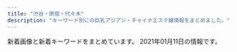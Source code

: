 ```yaml
---
title: "渋谷・原宿・代々木"
description: "キーワード別にの巨乳アジアン・チャイナエステ嬢情報をまとめました。"
---
```


新着画像と新着キーワードをまとめています。
2021年01月11日の情報です。

<DmmAffiliateIns />
<KeywordTable
  shops={
    [
    {
        "keywords": {
            "E": 4,
            "87": 6,
            "D": 8,
            "86": 6,
            "88": 2,
            "C": 2
        },
        "name": "Angel",
        "url": "http://angel.est.cm/",
        "station": "JR\u6e0b\u8c37\u99c5\u5bae\u76ca\u5742\u53e3",
        "img_links": [
            "http://angel.est.cm/img/r2.jpg",
            "http://angel.est.cm/photos/sites/23/2019/05/2019051010094759.jpg",
            "http://angel.est.cm/img/r4.jpg",
            "http://angel.est.cm/photos/sites/23/2019/05/2019051010094797.jpg",
            "http://angel.est.cm/img/top.png",
            "http://angel.est.cm/img/r1.jpg",
            "http://angel.est.cm/photos/sites/23/2019/05/2019051010094748.jpg",
            "http://angel.est.cm/img/r3.jpg",
            "http://angel.est.cm/photos/sites/23/2016/08/staff2.jpg",
            "http://angel.est.cm/img/footer.png",
            "http://angel.est.cm/photos/sites/23/2019/11/2019110102361631.jpg",
            "http://angel.est.cm/photos/sites/23/2018/10/2018100318475591.jpg",
            "http://angel.est.cm/photos/sites/23/2019/05/2019051010094757.jpg"
        ]
    },
    {
        "station": "JR\u6e0b\u8c37\u99c5\u897f\u53e3",
        "keywords": {},
        "url": "http://suitengu.me-es.com/",
        "img_links": [
            "http://suitengu.me-es.com/images/index_03.jpg",
            "http://suitengu.me-es.com/girl/01.jpg",
            "http://suitengu.me-es.com/girl/07a.jpg",
            "http://suitengu.me-es.com/images/info.jpg",
            "http://suitengu.me-es.com/images/index_07.jpg",
            "http://suitengu.me-es.com/images/rec_10.jpg",
            "http://suitengu.me-es.com/images/index_04.jpg",
            "http://suitengu.me-es.com/images/index_08.jpg",
            "http://suitengu.me-es.com/girl/08a.jpg",
            "http://suitengu.me-es.com/girl/010.jpg",
            "http://suitengu.me-es.com/images/index_10.jpg",
            "http://suitengu.me-es.com/images/index_06.jpg",
            "http://suitengu.me-es.com/images/02.jpg",
            "http://suitengu.me-es.com/images/index_05.jpg",
            "http://suitengu.me-es.com/girl/05a.jpg",
            "http://suitengu.me-es.com/girl/013.jpg",
            "http://suitengu.me-es.com/images/rec.jpg",
            "http://suitengu.me-es.com/girl/05.jpg",
            "http://suitengu.me-es.com/images/01.jpg",
            "http://suitengu.me-es.com/girl/07.jpg",
            "http://suitengu.me-es.com/images/index_09.jpg",
            "http://suitengu.me-es.com/images/index_13.jpg",
            "http://suitengu.me-es.com/images/info_10.jpg",
            "http://suitengu.me-es.com/images/index_14.jpg",
            "http://suitengu.me-es.com/images/index_01.jpg",
            "http://suitengu.me-es.com/images/03.jpg",
            "http://suitengu.me-es.com/girl/014.jpg",
            "http://suitengu.me-es.com/images/index_18.jpg",
            "http://suitengu.me-es.com/images/staff_10.jpg",
            "http://suitengu.me-es.com/girl/08.jpg",
            "http://suitengu.me-es.com/girl/011.jpg"
        ],
        "name": "\u6c34\u5929\u5bae"
    },
    {
        "name": "\u6953",
        "keywords": {},
        "station": "JR\u4ee3\u3005\u6728\u99c5",
        "img_links": [
            "http://www.kaede-es.club/images/staff/miki.jpg",
            "http://www.kaede-es.club/images/staff/2/nana.jpg",
            "http://www.kaede-es.club/images/t-off-ico.jpg",
            "http://www.kaede-es.club/images/nav/nav-sys.jpg",
            "http://www.kaede-es.club/images/staff/emi.jpg",
            "http://www.kaede-es.club/psd/off2-1.jpg",
            "http://www.kaede-es.club/images/index-tiba_09.jpg",
            "http://www.kaede-es.club/images/staff/2/momo.jpg",
            "http://www.kaede-es.club/images/staff/4/sati.jpg",
            "http://www.kaede-es.club/images/nav/nav-job.jpg",
            "http://www.kaede-es.club/psd/off32.jpg",
            "http://www.kaede-es.club/images/staff/2/yume.png",
            "http://www.kaede-es.club/images/nav/nav-staff.jpg",
            "http://www.kaede-es.club/images/shop/DSC_0086-300x199.jpg",
            "http://www.kaede-es.club/images/20200928173241.png",
            "http://www.kaede-es.club/images/index-tiba_10.jpg",
            "http://www.kaede-es.club/images/staff/neinei2.jpg",
            "http://www.kaede-es.club/images/shop/DSC_0087-221x300.jpg",
            "http://www.kaede-es.club/images/staff/4/yuyu2.jpg",
            "http://www.kaede-es.club/images/shop/DSC_0998-199x300.jpg",
            "http://www.kaede-es.club/images/index-tiba_13.jpg",
            "http://www.kaede-es.club/images/index-tiba_02.jpg",
            "http://www.kaede-es.club/images/index-tiba_04.jpg",
            "http://www.kaede-es.club/images/staff/2/miki.jpg"
        ],
        "url": "http://www.kaede-es.club/"
    },
    {
        "keywords": {
            "E": 6,
            "C": 53,
            "85": 13,
            "83": 12,
            "84": 29,
            "86": 13,
            "87": 12,
            "D": 18
        },
        "url": "http://www.ogon.work/",
        "name": "\u9ec4\u91d1\u6d77\u5cb8",
        "img_links": [
            "http://www.ogon.work/img/icon/new.jpg",
            "http://www.ogon.work/staff/ayumi2.jpg",
            "http://www.ogon.work/img/interior.jpg",
            "http://www.ogon.work/staff/sara1.jpg",
            "http://www.ogon.work/staff/yuki1.jpg",
            "http://www.ogon.work/staff/momo1.jpg",
            "http://www.ogon.work/img/bana02.jpg",
            "http://www.ogon.work/img/bana03.jpg",
            "http://www.ogon.work/img/contentsbottom.png",
            "http://www.ogon.work/img/s/s_qa.png",
            "http://www.ogon.work/staff/tina1.jpg",
            "http://www.ogon.work/staff/ayumi3.jpg",
            "http://www.ogon.work/staff/yuki2.jpg",
            "http://www.ogon.work/staff/hana1.jpg",
            "http://www.ogon.work/staff/ayumi1.jpg"
        ],
        "station": "JR\u6e0b\u8c37\u99c5\u30cf\u30c1\u516c\u53e3"
    },
    {
        "img_links": [
            "http://awaawa-fairy.work/sp/img/t-o.jpg",
            "http://awaawa-fairy.work/sp/img/t-a.jpg",
            "http://awaawa-fairy.work/img/st28.png",
            "http://awaawa-fairy.work/sp/img/sta22.png",
            "http://awaawa-fairy.work/img/st22.png",
            "http://awaawa-fairy.work/img/st15.png",
            "http://awaawa-fairy.work/img/st018.png",
            "http://awaawa-fairy.work/sp/img/sta18.png",
            "http://awaawa-fairy.work/sp/img/sta29.png",
            "http://awaawa-fairy.work/sp/img/p-15.png",
            "http://awaawa-fairy.work/sp/img/info.jpg",
            "http://awaawa-fairy.work/sp/img/line.jpg",
            "http://awaawa-fairy.work/sp/img/sta28.png",
            "http://awaawa-fairy.work/sp/img/pic.jpg",
            "http://awaawa-fairy.work/img/sta26.png",
            "http://awaawa-fairy.work/sp/img/sta27.png",
            "http://awaawa-fairy.work/img/st27.png",
            "http://awaawa-fairy.work/img/st17.png",
            "http://awaawa-fairy.work/sp/img/p-29.png",
            "http://awaawa-fairy.work/sp/img/t-r.jpg",
            "http://awaawa-fairy.work/sp/img/time.jpg",
            "http://awaawa-fairy.work/img/st26.png",
            "http://awaawa-fairy.work/sp/img/add.jpg",
            "http://awaawa-fairy.work/img/sta29.png",
            "http://awaawa-fairy.work/img/sta22.png",
            "http://awaawa-fairy.work/sp/img/p-27.png",
            "http://awaawa-fairy.work/sp/img/pc.jpg",
            "http://awaawa-fairy.work/sp/img/sta17.png",
            "http://awaawa-fairy.work/img/sta15.png",
            "http://awaawa-fairy.work/sp/img/tit.jpg",
            "http://awaawa-fairy.work/img/sta17.png",
            "http://awaawa-fairy.work/img/st4.png",
            "http://awaawa-fairy.work/sp/img/sta15.png",
            "http://awaawa-fairy.work/img/st017.png",
            "http://awaawa-fairy.work/sp/img/botton.jpg",
            "http://awaawa-fairy.work/sp/img/t-s.jpg",
            "http://awaawa-fairy.work/img/st29.png",
            "http://awaawa-fairy.work/sp/img/mv.jpg",
            "http://awaawa-fairy.work/img/sta18.png",
            "http://awaawa-fairy.work/img/sta28.png",
            "http://awaawa-fairy.work/sp/img/sys.jpg",
            "http://awaawa-fairy.work/img/st18.png",
            "http://awaawa-fairy.work/img/head.png",
            "http://awaawa-fairy.work/img/bottom.png",
            "http://awaawa-fairy.work/sp/img/tel.jpg",
            "http://awaawa-fairy.work/sp/img/t-t.jpg",
            "http://awaawa-fairy.work/img/sta27.png",
            "http://awaawa-fairy.work/sp/img/sta26.png",
            "http://awaawa-fairy.work/img/mo.png",
            "http://awaawa-fairy.work/img/nos.png",
            "http://awaawa-fairy.work/sp/img/p-26.png"
        ],
        "station": "JR\u6e0b\u8c37\u99c5\u897f\u53e3",
        "name": "\u6ce1\u6ce1\u30d5\u30a7\u30a2\u30ea\u30fc",
        "keywords": {
            "87": 5,
            "D": 4,
            "86": 3,
            "C": 17,
            "85": 4,
            "E": 2,
            "F": 1,
            "88": 5
        },
        "url": "http://awaawa-fairy.work/"
    },
    {
        "keywords": {},
        "img_links": [
            "http://www.e-god.work/images/news.jpg",
            "http://www.e-god.work/images/int1.jpg",
            "http://www.e-god.work/images/2.jpg",
            "http://www.e-god.work/images/staff_t.jpg",
            "http://www.e-god.work/images/sys2.jpg",
            "http://www.e-god.work/images/mobile.jpg",
            "http://www.e-god.work/images/tel.jpg",
            "http://www.e-god.work/img/koko2.jpg",
            "http://www.e-god.work/img/eri1.jpg",
            "http://www.e-god.work/images/info.jpg",
            "http://www.e-god.work/img/koko1.jpg",
            "http://www.e-god.work/images/interior_t.jpg",
            "http://www.e-god.work/images/sys1.jpg",
            "http://www.e-god.work/img/zb.jpg",
            "http://www.e-god.work/images/ais.jpg",
            "http://www.e-god.work/images/line.png",
            "http://www.e-god.work/images/4.jpg",
            "http://www.e-god.work/images/1.jpg",
            "http://www.e-god.work/img/yuki1.jpg",
            "http://www.e-god.work/images/int2.jpg",
            "http://www.e-god.work/images/head.jpg"
        ],
        "name": "\u30b9\u30ef\u30f3",
        "station": "JR\u6e0b\u8c37\u99c5\u30cf\u30c1\u516c\u53e3",
        "url": "http://www.e-god.work/"
    },
    {
        "keywords": {},
        "img_links": [
            "http://www.aixin.co.jp/images/price/aroma.jpg",
            "http://www.aixin.co.jp/images/top_pic/top2.jpg",
            "http://www.aixin.co.jp/images/map/google.png",
            "http://www.aixin.co.jp/images/top/top.jpg",
            "http://www.aixin.co.jp/images/staff/ran/ran.png",
            "http://www.aixin.co.jp/images/staff/mimi2/mimi2.png",
            "http://www.aixin.co.jp/images/staff/mirai/mirai.png",
            "http://www.aixin.co.jp/images/wanted/wanted.png",
            "http://www.aixin.co.jp/images/costume/3.png",
            "http://www.aixin.co.jp/images/staff/chiemi/chiemi.jpg",
            "http://www.aixin.co.jp/images/staff/eri/eri.png",
            "http://www.aixin.co.jp/images/staff/rara/rara.png",
            "http://www.aixin.co.jp/images/staff/haruka2/haruka2.png",
            "http://www.aixin.co.jp/images/staff/mika2/1.png",
            "http://www.aixin.co.jp/images/staff/ruri2/ruri2.png",
            "http://www.aixin.co.jp/images/price/hirou.jpg",
            "http://www.aixin.co.jp/images/staff/miharu/miharu.png",
            "http://www.aixin.co.jp/images/staff/miya/miya.jpg",
            "http://www.aixin.co.jp/images/staff/miki/miki.jpg",
            "http://www.aixin.co.jp/images/costume/4.png",
            "http://www.aixin.co.jp/images/staff/miki/2.jpg",
            "http://www.aixin.co.jp/images/staff/ruru2/2.jpg",
            "http://www.aixin.co.jp/images/staff/yuzu/yuzu.jpg",
            "http://www.aixin.co.jp/images/staff/yui2/yui2.png",
            "http://www.aixin.co.jp/images/staff/mika2/mika2.png",
            "http://www.aixin.co.jp/images/staff/ayaka/1.jpg",
            "http://www.aixin.co.jp/images/staff/miya/1.jpg",
            "http://www.aixin.co.jp/images/staff/mika2/2.png",
            "http://www.aixin.co.jp/images/staff/ayaka/ayaka.jpg",
            "http://www.aixin.co.jp/images/staff/aki/aki.png",
            "http://www.aixin.co.jp/images/staff/ruru2/ruru2.jpg",
            "http://www.aixin.co.jp/images/costume/2.png",
            "http://www.aixin.co.jp/images/costume/7.png",
            "http://www.aixin.co.jp/images/costume/6.png",
            "http://www.aixin.co.jp/images/costume/1.png",
            "http://www.aixin.co.jp/images/staff/koko/koko.png",
            "http://www.aixin.co.jp/images/staff/akane/akane.png",
            "http://www.aixin.co.jp/images/price/long.jpg",
            "http://www.aixin.co.jp/images/staff/yuzu/2.jpg",
            "http://www.aixin.co.jp/images/price/tokusen.jpg"
        ],
        "url": "http://www.aixin.co.jp/",
        "station": "JR\u6e0b\u8c37\u99c5",
        "name": "\u30a2\u30a4\u30b7\u30f3"
    },
    {
        "name": "\u68ee\u306e\u9999",
        "img_links": [
            "http://kokoronosato.tyo.cm/images/room2.jpg",
            "http://kokoronosato.tyo.cm/link/88x31b.jpg",
            "http://kokoronosato.tyo.cm/photos/sites/15/2019/07/2019072809470568.jpg",
            "http://kokoronosato.tyo.cm/photos/sites/15/2019/07/2019072809445954.jpg",
            "http://kokoronosato.tyo.cm/images/themes/pink/no1.png",
            "http://kokoronosato.tyo.cm/photos/sites/15/2020/08/2020082205443766.jpg",
            "http://kokoronosato.tyo.cm/images/room4.jpg",
            "http://kokoronosato.tyo.cm/images/themes/pink/s_newface.png",
            "http://kokoronosato.tyo.cm/images/themes/pink/no2.png",
            "http://kokoronosato.tyo.cm/photos/sites/15/2020/08/2020082203135850.jpg",
            "http://kokoronosato.tyo.cm/photos/sites/15/2020/08/2020082203150030.jpg",
            "http://kokoronosato.tyo.cm/link/8831.jpg",
            "http://kokoronosato.tyo.cm/images/room1.jpg",
            "http://kokoronosato.tyo.cm/link/e0016.jpg",
            "http://kokoronosato.tyo.cm/link/esthelove88-31.jpg",
            "http://kokoronosato.tyo.cm/images/themes/pink/r3.jpg",
            "http://kokoronosato.tyo.cm/images/themes/pink/s_staff.png",
            "http://kokoronosato.tyo.cm/link/walker88.jpg",
            "http://kokoronosato.tyo.cm/images/themes/pink/s_link.png",
            "http://kokoronosato.tyo.cm/photos/sites/15/2019/07/2019072809465934.jpg",
            "http://kokoronosato.tyo.cm/link/massage-de_88_31.jpg",
            "http://kokoronosato.tyo.cm/images/room3.jpg",
            "http://kokoronosato.tyo.cm/photos/sites/15/2020/08/2020082205444313.jpg",
            "http://kokoronosato.tyo.cm/images/themes/pink/line.png",
            "http://kokoronosato.tyo.cm/images/themes/pink/s_news.png",
            "http://kokoronosato.tyo.cm/images/themes/pink/mobile.jpg",
            "http://kokoronosato.tyo.cm/photos/sites/15/2019/07/2019072809450776.jpg",
            "http://kokoronosato.tyo.cm/images/themes/pink/s_ranking.png",
            "http://menlog.net/link/menlog8831.jpg",
            "http://kokoronosato.tyo.cm/photos/sites/15/2020/08/2020082205444661.jpg",
            "http://kokoronosato.tyo.cm/images/themes/pink/s_pickup.png"
        ],
        "keywords": {
            "C": 19,
            "D": 24,
            "87": 8,
            "85": 4,
            "83": 4,
            "86": 12
        },
        "station": "JR\u6e0b\u8c37\u99c5\u6771\u53e3",
        "url": "http://kokoronosato.tyo.cm/"
    }
]
}
/>
<DmmAffiliateScript />
